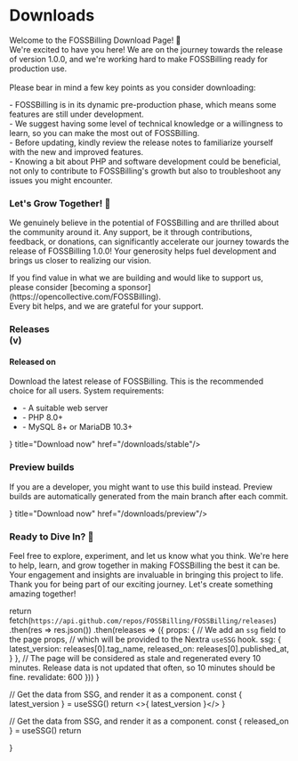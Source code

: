 

<div className="home-content">
  <div className="content-container">
    <h1 className="headline">Downloads</h1>
    <p className="subtitle">Welcome to the FOSSBilling Download Page! 🎉 <br />    We're excited to have you here! We are on the journey towards the release of version 1.0.0, and we're working hard to make FOSSBilling ready for production use.<br /><br />Please bear in mind a few key points as you consider downloading:</p>
    <p className="subtitle">- FOSSBilling is in its dynamic pre-production phase, which means some features are still under development.<br />- We suggest having some level of technical knowledge or a willingness to learn, so you can make the most out of FOSSBilling.<br />- Before updating, kindly review the release notes to familiarize yourself with the new and improved features.<br />- Knowing a bit about PHP and software development could be beneficial, not only to contribute to FOSSBilling's growth but also to troubleshoot any issues you might encounter.</p>
    <h3 className="headline">Let's Grow Together! 🌱</h3>
    <p className="subtitle">We genuinely believe in the potential of FOSSBilling and are thrilled about the community around it. Any support, be it through contributions, feedback, or donations, can significantly accelerate our journey towards the release of FOSSBilling 1.0.0! Your generosity helps fuel development and brings us closer to realizing our vision.</p>
    <p className="subtitle">If you find value in what we are building and would like to support us, please consider [becoming a sponsor](https://opencollective.com/FOSSBilling). <br /> Every bit helps, and we are grateful for your support.</p>
  </div>
  <div className="features-container">
    <div className="content-container">
      <Features>
        <Feature large centered>
            <h3>Releases <br className="show-on-mobile"/>(v<LatestVersion />)</h3>
            <h4>Released on <ReleasedOn /></h4>
            <p>Download the latest release of FOSSBilling. This is the recommended choice for all users.
            System requirements:</p>
            <ul>
              <li> - A suitable web server</li>
              <li> - PHP 8.0+</li>
              <li> - MySQL 8+ or MariaDB 10.3+</li>
            </ul>
            <div className='mt-4 gap-4 flex justify-center'>
                <Card icon={<FontAwesomeIcon icon={faDownload} size="xl" />} title="Download now" href="/downloads/stable"/>
            </div>
        </Feature>
        <Feature centered>
            <h3><FontAwesomeIcon icon={ faCode } /> Preview builds</h3>
            <p>If you are a developer, you might want to use this build instead. Preview builds are automatically generated from the main branch after each commit.</p>
            <div className='mt-4 gap-4 flex justify-center'>
                <Card icon={<FontAwesomeIcon icon={faDownload} size="xl" />} title="Download now" href="/downloads/preview"/>
            </div>
        </Feature>
      </Features>
    </div>
  </div>
  <div className="home-content">
    <div className="content-container">
      <h3 classname="headline">Ready to Dive In? 🚀</h3>
      <p className="subtitle">Feel free to explore, experiment, and let us know what you think. We're here to help, learn, and grow together in making FOSSBilling the best it can be. Your engagement and insights are invaluable in bringing this project to life.<br /> Thank you for being part of our exciting journey. Let's create something amazing together!</p>
    </div>
  </div>
</div>

  return fetch(`https://api.github.com/repos/FOSSBilling/FOSSBilling/releases`)
    .then(res => res.json())
    .then(releases => ({
      props: {
        // We add an `ssg` field to the page props,
        // which will be provided to the Nextra `useSSG` hook.
        ssg: {
          latest_version: releases[0].tag_name,
          released_on: releases[0].published_at,
        }
      },
      // The page will be considered as stale and regenerated every 10 minutes. Release data is not updated that often, so 10 minutes should be fine.
      revalidate: 600
    }))
}
 
  // Get the data from SSG, and render it as a component.
  const { latest_version } = useSSG()
  return <>{ latest_version }</>
}

  // Get the data from SSG, and render it as a component.
  const { released_on } = useSSG()
  return <Date dateString={released_on} />

}
